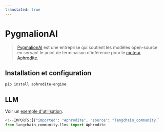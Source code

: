 ```yaml
---
translated: true
---
```


# PygmalionAI

>[PygmalionAI](https://pygmalion.chat/) est une entreprise qui soutient les
> modèles open-source en servant le point de terminaison
> d'inférence pour le [moteur Aphrodite](https://github.com/PygmalionAI/aphrodite-engine).

## Installation et configuration

```bash
pip install aphrodite-engine
```

## LLM

Voir un [exemple d'utilisation](/docs/integrations/llms/aphrodite).

```python
<!--IMPORTS:[{"imported": "Aphrodite", "source": "langchain_community.llms", "docs": "https://api.python.langchain.com/en/latest/llms/langchain_community.llms.aphrodite.Aphrodite.html", "title": "PygmalionAI"}]-->
from langchain_community.llms import Aphrodite
```
